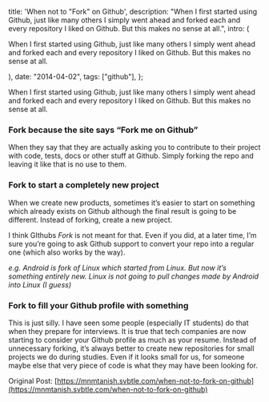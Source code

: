 
  title: 'When not to "Fork" on Github',
  description:
    "When I first started using Github, just like many others I simply  went ahead and forked each and every repository I liked on Github. But  this makes no sense at all.",
  intro: (
    <section>
      <p>
        When I first started using Github, just like many others I simply went
        ahead and forked each and every repository I liked on Github. But this
        makes no sense at all.
      </p>
    </section>
  ),
  date: "2014-04-02",
  tags: ["github"],
};


When I first started using Github, just like many others I simply went ahead and forked each and every repository I liked on Github. But this makes no sense at all.

### Fork because the site says “Fork me on Github”

When they say that they are actually asking you to contribute to their project with code, tests, docs or other stuff at Github. Simply forking the repo and leaving it like that is no use to them.

### Fork to start a completely new project

When we create new products, sometimes it’s easier to start on something which already exists on Github although the final result is going to be different. Instead of forking, create a new project.

I think GIthubs _Fork_ is not meant for that. Even if you did, at a later time, I’m sure you’re going to ask Github support to convert your repo into a regular one (which also works by the way).

_e.g. Android is fork of Linux which started from Linux. But now it’s something entirely new. Linux is not going to pull changes made by Android into Linux (I guess)_

### Fork to fill your Github profile with something

This is just silly. I have seen some people (especially IT students) do that when they prepare for interviews. It is true that tech companies are now starting to consider your Github profile as much as your resume. Instead of unnecessary forking, it’s always better to create new repositories for small projects we do during studies. Even if it looks small for us, for someone maybe else that very piece of code is what they may have been looking for.

Original Post: [https://mnmtanish.svbtle.com/when-not-to-fork-on-github](https://mnmtanish.svbtle.com/when-not-to-fork-on-github)
